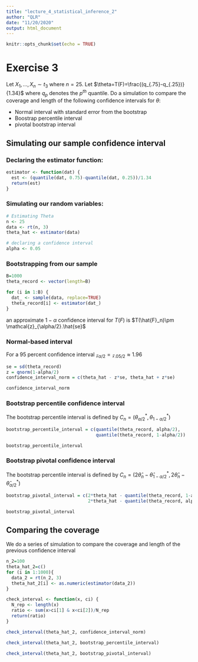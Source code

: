 ```yaml
---
title: "lecture_4_statistical_inference_2"
author: "QLR"
date: "11/20/2020"
output: html_document
---
```


```r
knitr::opts_chunk$set(echo = TRUE)
```

# Exercise 3

Let $X_1,...,X_n\sim t_3$ where $n=25$. Let $\theta=T(F)=\frac{(q_{.75}-q_{.25})}{1.34}$ where $q_p$ denotes the $p^{th}$ quantile. Do a simulation to compare the coverage and length of the following confidence intervals for $\theta$: 

- Normal interval with standard error from the bootstrap
- Boostrap percentile interval
- pivotal bootstrap interval

## Simulating our sample confidence interval

### Declaring the estimator function:

```r
estimator <- function(dat) {
  est <- (quantile(dat, 0.75)-quantile(dat, 0.25))/1.34
  return(est)
}
```

### Simulating our random variables:

```r
# Estimating Theta
n <- 25
data <- rt(n, 3)
theta_hat <- estimator(data)

# declaring a confidence interval
alpha <- 0.05
```

### Bootstrapping from our sample

```r
B=1000
theta_record <- vector(length=B)

for (i in 1:B) {
  dat_ <- sample(data, replace=TRUE)
  theta_record[i] <- estimator(dat_)
}
```

an approximate $1-\alpha$ confidence interval for $T(F)$ is $T(\hat{F}_n)\pm \mathcal{z}_{\alpha/2}.\hat{se}$

### Normal-based interval

For a 95 percent confidence interval $\mathcal{z}_{\alpha/2}=\mathcal{z}_{.05/2}\approx 1.96$

```r
se = sd(theta_record)
z = qnorm(1-alpha/2)
confidence_interval_norm = c(theta_hat - z*se, theta_hat + z*se)

confidence_interval_norm
```

### Bootstrap percentile confidence interval

The bootstrap percentile interval is defined by $C_n=(\theta^\ast_{\alpha/2}, \theta^\ast_{1-\alpha/2})$

```r
bootstrap_percentile_interval = c(quantile(theta_record, alpha/2), 
                                  quantile(theta_record, 1-alpha/2))

bootstrap_percentile_interval
```

### Bootstrap pivotal confidence interval

The bootstrap percentile interval is defined by $C_n=(2\hat{\theta}_n-\hat{\theta}^\ast_{1-\alpha/2}, 2\hat{\theta}_n-\hat{\theta}^\ast_{\alpha/2})$

```r
bootstrap_pivotal_interval = c(2*theta_hat - quantile(theta_record, 1-alpha/2),
                               2*theta_hat - quantile(theta_record, alpha/2))

bootstrap_pivotal_interval
```

## Comparing the coverage

We do a series of simulation to compare the coverage and length of the previous confidence interval

```r
n_2=100
theta_hat_2=c()
for (i in 1:1000){
  data_2 = rt(n_2, 3)
  theta_hat_2[i] <- as.numeric(estimator(data_2))
}

check_interval <- function(x, ci) {
  N_rep <- length(x)
  ratio <- sum(x>ci[1] & x<ci[2])/N_rep
  return(ratio)
}
```

```r
check_interval(theta_hat_2, confidence_interval_norm)
```

```r
check_interval(theta_hat_2, bootstrap_percentile_interval)
```

```r
check_interval(theta_hat_2, bootstrap_pivotal_interval)
```